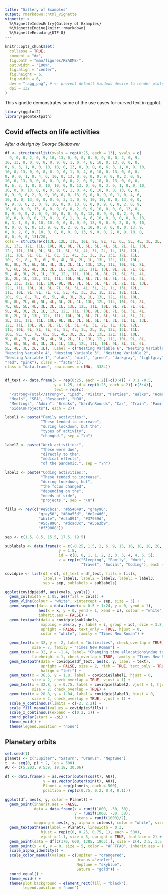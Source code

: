 ```yaml
---
title: "Gallery of Examples"
output: rmarkdown::html_vignette
vignette: >
  %\VignetteIndexEntry{Gallery of Examples}
  %\VignetteEngine{knitr::rmarkdown}
  %\VignetteEncoding{UTF-8}
---
```


```r
knitr::opts_chunk$set(
  collapse = TRUE,
  comment = "#>",
  fig.path = "man/figures/README-",
  out.width = "100%",
  fig.align = "center",
  fig.height = 6,
  fig.width = 6,
  dev = "ragg_png", # <- prevent default Windows device to render plots
  dpi = 132
)
```

This vignette demonstrates some of the use cases for curved text in ggplot.

```r
library(ggplot2)
library(geomtextpath)
```

## Covid effects on life activities

_After a design by George Stilabower_

```r
df <- structure(list(xvals = rep(0:25, each = 13), yvals = c(
  9, 0, 0, 2, 0, 9, 10, 13, 0, 0, 0, 0, 0, 9, 0, 0, 2, 0, 9, 
10, 13, 0, 0, 0, 0, 0, 9, 0, 1, 0, 4, 6, 10, 0, 13, 0, 0, 0, 
0, 6, 3, 1, 0, 0, 10, 10, 0, 13, 0, 0, 0, 0, 6, 3, 1, 0, 0, 10, 
10, 0, 13, 0, 0, 0, 0, 9, 0, 1, 0, 4, 6, 10, 0, 13, 0, 0, 0, 
0, 9, 0, 1, 0, 4, 6, 10, 0, 13, 0, 0, 0, 0, 9, 0, 0, 2, 0, 9, 
10, 0, 13, 0, 0, 0, 0, 9, 0, 0, 2, 0, 9, 10, 0, 13, 0, 0, 0, 
0, 6, 3, 1, 0, 0, 10, 10, 0, 0, 13, 0, 0, 0, 3, 6, 1, 0, 0, 10, 
10, 0, 0, 13, 0, 0, 0, 9, 0, 1, 0, 4, 6, 10, 0, 0, 13, 0, 0, 
0, 9, 0, 0, 2, 0, 9, 10, 0, 0, 13, 0, 0, 0, 9, 0, 1, 0, 4, 6, 
10, 0, 0, 13, 0, 0, 0, 6, 3, 1, 0, 0, 10, 10, 0, 0, 13, 0, 0, 
0, 9, 0, 0, 2, 0, 9, 10, 0, 0, 13, 0, 0, 0, 9, 0, 0, 2, 0, 9, 
10, 0, 0, 0, 13, 0, 0, 9, 0, 0, 2, 0, 9, 10, 0, 0, 0, 13, 0, 
0, 9, 0, 0, 2, 0, 9, 10, 0, 0, 0, 0, 13, 0, 9, 0, 0, 2, 0, 9, 
10, 0, 0, 0, 0, 13, 0, 9, 0, 1, 0, 4, 6, 10, 0, 0, 0, 0, 0, 13, 
6, 3, 1, 0, 0, 10, 10, 0, 0, 0, 0, 0, 13, 9, 0, 0, 2, 0, 9, 10, 
0, 0, 0, 0, 0, 13, 9, 0, 0, 2, 0, 9, 10, 0, 0, 0, 0, 0, 13, 9, 
0, 0, 2, 0, 9, 10, 0, 0, 0, 0, 0, 13, 9, 0, 0, 2, 0, 9, 10, 0, 
0, 0, 0, 0, 13)/20, 
cols = structure(c(13L, 12L, 11L, 10L, 9L, 8L, 7L, 6L, 5L, 4L, 3L, 2L, 
1L, 13L, 12L, 11L, 10L, 9L, 8L, 7L, 6L, 5L, 4L, 3L, 2L, 1L, 13L, 
12L, 11L, 10L, 9L, 8L, 7L, 6L, 5L, 4L, 3L, 2L, 1L, 13L, 12L, 
11L, 10L, 9L, 8L, 7L, 6L, 5L, 4L, 3L, 2L, 1L, 13L, 12L, 11L, 
10L, 9L, 8L, 7L, 6L, 5L, 4L, 3L, 2L, 1L, 13L, 12L, 11L, 10L, 
9L, 8L, 7L, 6L, 5L, 4L, 3L, 2L, 1L, 13L, 12L, 11L, 10L, 9L, 8L, 
7L, 6L, 5L, 4L, 3L, 2L, 1L, 13L, 12L, 11L, 10L, 9L, 8L, 7L, 6L, 
5L, 4L, 3L, 2L, 1L, 13L, 12L, 11L, 10L, 9L, 8L, 7L, 6L, 5L, 4L, 
3L, 2L, 1L, 13L, 12L, 11L, 10L, 9L, 8L, 7L, 6L, 5L, 4L, 3L, 2L, 
1L, 13L, 12L, 11L, 10L, 9L, 8L, 7L, 6L, 5L, 4L, 3L, 2L, 1L, 13L, 
12L, 11L, 10L, 9L, 8L, 7L, 6L, 5L, 4L, 3L, 2L, 1L, 13L, 12L, 
11L, 10L, 9L, 8L, 7L, 6L, 5L, 4L, 3L, 2L, 1L, 13L, 12L, 11L, 
10L, 9L, 8L, 7L, 6L, 5L, 4L, 3L, 2L, 1L, 13L, 12L, 11L, 10L, 
9L, 8L, 7L, 6L, 5L, 4L, 3L, 2L, 1L, 13L, 12L, 11L, 10L, 9L, 8L, 
7L, 6L, 5L, 4L, 3L, 2L, 1L, 13L, 12L, 11L, 10L, 9L, 8L, 7L, 6L, 
5L, 4L, 3L, 2L, 1L, 13L, 12L, 11L, 10L, 9L, 8L, 7L, 6L, 5L, 4L, 
3L, 2L, 1L, 13L, 12L, 11L, 10L, 9L, 8L, 7L, 6L, 5L, 4L, 3L, 2L, 
1L, 13L, 12L, 11L, 10L, 9L, 8L, 7L, 6L, 5L, 4L, 3L, 2L, 1L, 13L, 
12L, 11L, 10L, 9L, 8L, 7L, 6L, 5L, 4L, 3L, 2L, 1L, 13L, 12L, 
11L, 10L, 9L, 8L, 7L, 6L, 5L, 4L, 3L, 2L, 1L, 13L, 12L, 11L, 
10L, 9L, 8L, 7L, 6L, 5L, 4L, 3L, 2L, 1L, 13L, 12L, 11L, 10L, 
9L, 8L, 7L, 6L, 5L, 4L, 3L, 2L, 1L, 13L, 12L, 11L, 10L, 9L, 8L, 
7L, 6L, 5L, 4L, 3L, 2L, 1L, 13L, 12L, 11L, 10L, 9L, 8L, 7L, 6L, 
5L, 4L, 3L, 2L, 1L), .Label = c("Nesting Variable 6", "Nesting Variable 5", 
"Nesting Variable 4", "Nesting Variable 3", "Nesting Variable 2", 
"Nesting Variable 1", "blank", "mint", "green", "darkgray", "lightgray", 
"red", "pink"), class = "factor")),
class = "data.frame", row.names = c(NA, -338L))


df_text <- data.frame(x = rep(0:25, each = 2)[-c(3:4)] + 0:1 -0.5, 
                      y = 1.25, id = rep(0:25, each = 2)[-c(3:4)],
                      text = rep(c(
  "<strong>Total</strong>", "ipad", "Visits", "Parties", "Walks", "Home\nSchool", "Games", 
  "Meals", "SPA", "Research", "HDU", 
  "Meetings", "Admin", "Breaks", "Ward\nRounds", "Car", "Train", "Family", "Friends", "Github", "SO", "Docs", "Issues", "Debug", 
  "Side\nProjects"), each = 2))

label1 <- paste("Family activities:",
                "These tended to increase",
                "during lockdown, but the",
                "types of activity",
                "changed.", sep = "\n")

label2 <- paste("Work activities:",
                "These were due",
                "directly to the",
                "medical effects",
                "of the pandemic.", sep = "\n")

label3 <- paste("Coding activities:",
                "These tended to increase",
                "during lockdown, but",
                "the focus changed",
                "depending on the",
                "needs of side",
                "projects.", sep = "\n")

fills <- rev(c("#e9cbc1", "#b54649", "gray90",
               "gray50", "#8ba55d", "#e2e4d6",
               "white", "#c3a891", "#37959d", 
               "#5c7890", "#dcad3c", "#55a3b9",
               "#f39068"))

sep <- c(1.5, 8.5, 15.5, 17.5, 19.5)

sublabels <- data.frame(x = c(-0.25, 1.5, 2, 6, 9, 15, 16, 18, 18, 20, 20, 25), 
                        y = 1.8,
                        id = c(0, 0, 1, 1, 2, 2, 3, 3, 4, 4, 5, 5),
                        z = rep(c("Sleeping", "Family", "Work",
                                  "Travel", "Social", "Coding"), each = 2))

covidpie <- list(df = df, df_text = df_text, fills = fills, 
                 label1 = label1, label2 = label2, label3 = label3, 
                 sep = sep, sublabels = sublabels)
```

```r
ggplot(covidpie$df, aes(xvals, yvals)) +
  geom_col(width = 1.05, aes(fill = cols)) +
  geom_vline(colour = "white", xintercept = sep, size = 3) +
  geom_segment(data = data.frame(x = 0.5 + 1:24, y = 0, yend = 1),
               aes(x = x, y = 0, yend = 1, xend = x), colour = "white",    
               inherit.aes = FALSE) +
  geom_textpath(data = covidpie$sublabels,
                mapping = aes(x, y, label = z, group = id), size = 3.8,
                upright = FALSE, text_only = TRUE, hjust = 0, 
                color = "white", family = "Times New Roman") +

  geom_text(x = 32, y = -2, label = "Activities", check_overlap = TRUE, 
            size = 7, family = "Times New Roman") + 
  geom_text(x = 32, y = -1.4, label= "Changing time allocations\ndue to Covid",
            lineheight = 1, check_overlap = TRUE, family = "Times New Roman") +
  geom_textpath(data = covidpie$df_text, aes(x, y, label = text), 
                upright = FALSE, size = 2, rich = TRUE, text_only = TRUE, 
                halign = "left") +
  geom_text(x = 36.5, y = 1.8, label = covidpie$label1, hjust = 0,
            size = 2, check_overlap = TRUE, vjust = 1) +
  geom_text(x = 32.8, y = 0.75, label = covidpie$label2, vjust = 1, hjust = 0,
            size = 2, check_overlap = TRUE) +
  geom_text(x = 28.8, y = 1.04, label = covidpie$label3, hjust = 0,
            size = 2, check_overlap = TRUE, vjust = 1) +
  scale_y_continuous(limits = c(-2, 2.2)) +
  scale_fill_manual(values = covidpie$fills) +
  scale_x_continuous(expand = c(0.2, 1)) +
  coord_polar(start = -pi) +
  theme_void() +
  theme(legend.position = "none")

```

## Planetary orbits

```r
set.seed(1)
planets <- c("Jupiter", "Saturn", "Uranus", "Neptune")
t  <- seq(0, pi * 2, len = 500)
AU <- c(5.203, 9.539, 19.18, 30.06)

df <- data.frame(x = as.vector(outer(cos(t), AU)),
                 y = as.vector(outer(sin(t), AU)),
                 Planet = rep(planets, each = 500),
                 position = rep(c(0.75, 0.2, 0.4, 0.1)))

ggplot(df, aes(x, y, color = Planet)) +
  geom_point(inherit.aes = FALSE, 
             data = data.frame(x = runif(1000, -30, 30),
                               y = runif(1000, -30, 30),
                               intens = runif(1000)/2),
             mapping = aes(x, y, alpha = intens), color = "white", size = 0.2) +
  geom_textpath(aes(label = Planet), linewidth = 0.3,
                hjust = rep(c(0, 0.25, 0.75, 1), each = 500),
                vjust = 1.1, size = 5, upright = TRUE, fontface = 2) +
  geom_point(data = df[c(170, 600, 1385, 1965),], size = c(4, 3.5, 1.5, 1.5)) +
  geom_point(x = 0, y = 0, size = 5, color = "#FFFFA0", inherit.aes = FALSE) +
  scale_alpha_identity() +
  scale_color_manual(values = c(Jupiter = "orangered",
                                Uranus ="violet", 
                                Neptune = "skyblue", 
                                Saturn = "gold")) +
  coord_equal() +
  theme_void() +
  theme(plot.background = element_rect(fill = "black"),
        legend.position = "none")
```
